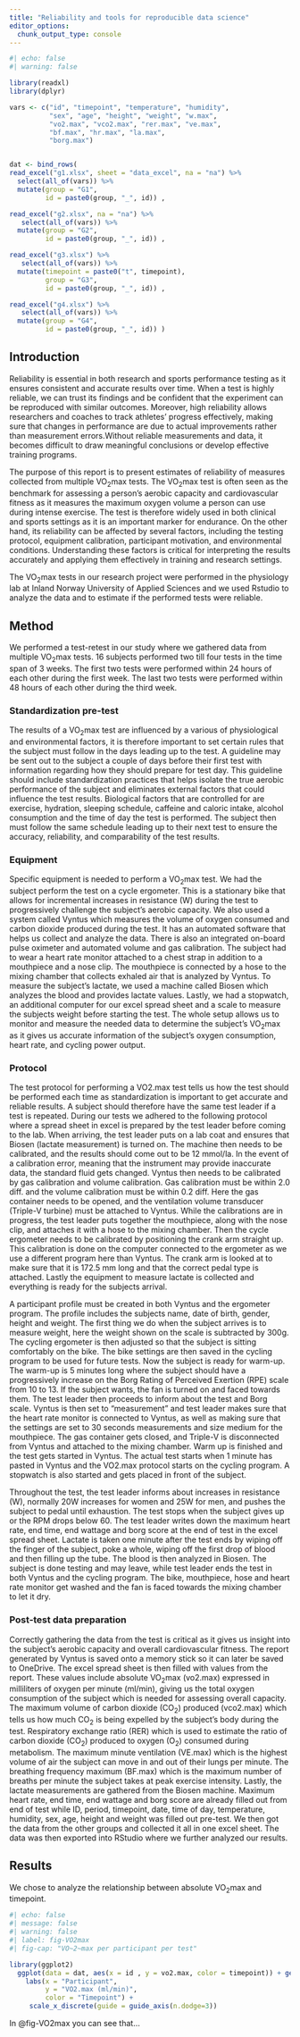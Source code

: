```yaml
---
title: "Reliability and tools for reproducible data science"
editor_options: 
  chunk_output_type: console
---
```

```r
#| echo: false
#| warning: false

library(readxl)
library(dplyr)

vars <- c("id", "timepoint", "temperature", "humidity", 
          "sex", "age", "height", "weight", "w.max", 
          "vo2.max", "vco2.max", "rer.max", "ve.max", 
          "bf.max", "hr.max", "la.max", 
          "borg.max")


dat <- bind_rows(
read_excel("g1.xlsx", sheet = "data_excel", na = "na") %>%
  select(all_of(vars)) %>%
  mutate(group = "G1", 
         id = paste0(group, "_", id)) ,

read_excel("g2.xlsx", na = "na") %>%
   select(all_of(vars)) %>%
  mutate(group = "G2", 
         id = paste0(group, "_", id)) ,

read_excel("g3.xlsx") %>%
   select(all_of(vars)) %>%
  mutate(timepoint = paste0("t", timepoint), 
         group = "G3", 
         id = paste0(group, "_", id)) ,

read_excel("g4.xlsx") %>%
   select(all_of(vars)) %>%
  mutate(group = "G4", 
         id = paste0(group, "_", id)) )
```


## Introduction

Reliability is essential in both research and sports performance testing as it ensures consistent and accurate results over time. When a test is highly reliable, we can trust its findings and be confident that the experiment can be reproduced with similar outcomes. Moreover, high reliability allows researchers and coaches to track athletes’ progress effectively, making sure that changes in performance are due to actual improvements rather than measurement errors.Without reliable measurements and data, it becomes difficult to draw meaningful conclusions or develop effective training programs.

The purpose of this report is to present estimates of reliability of measures collected from multiple VO~2~max tests. The VO~2~max test is often seen as the benchmark for assessing a person’s aerobic capacity and cardiovascular fitness as it measures the maximum oxygen volume a person can use during intense exercise. The test is therefore widely used in both clinical and sports settings as it is an important marker for endurance. On the other hand, its reliability can be affected by several factors, including the testing protocol, equipment calibration, participant motivation, and environmental conditions. Understanding these factors is critical for interpreting the results accurately and applying them effectively in training and research settings.

The VO~2~max tests in our research project were performed in the physiology lab at Inland Norway University of Applied Sciences and we used Rstudio to analyze the data and to estimate if the performed tests were reliable.

## Method 

We performed a test-retest in our study where we gathered data from multiple VO~2~max tests. 16 subjects performed two till four tests in the time span of 3 weeks. The first two tests were performed within 24 hours of each other during the first week. The last two tests were performed within 48 hours of each other during the third week. 

### Standardization pre-test
The results of a VO~2~max test are influenced by a various of physiological and environmental factors, it is therefore important to set certain rules that the subject must follow in the days leading up to the test. A guideline may be sent out to the subject a couple of days before their first test with information regarding how they should prepare for test day. This guideline should include standardization practices that helps isolate the true aerobic performance of the subject and eliminates external factors that could influence the test results. Biological factors that are controlled for are exercise, hydration, sleeping schedule, caffeine and caloric intake, alcohol consumption and the time of day the test is performed. The subject then must follow the same schedule leading up to their next test to ensure the accuracy, reliability, and comparability of the test results.  

### Equipment 
Specific equipment is needed to perform a VO~2~max test. We had the subject perform the test on a cycle ergometer. This is a stationary bike that allows for incremental increases in resistance (W) during the test to progressively challenge the subject’s aerobic capacity. We also used a system called Vyntus which measures the volume of oxygen consumed and carbon dioxide produced during the test. It has an automated software that helps us collect and analyze the data. There is also an integrated on-board pulse oximeter and automated volume and gas calibration. The subject had to wear a heart rate monitor attached to a chest strap in addition to a mouthpiece and a nose clip. The mouthpiece is connected by a hose to the mixing chamber that collects exhaled air that is analyzed by Vyntus. To measure the subject’s lactate, we used a machine called Biosen which analyzes the blood and provides lactate values. Lastly, we had a stopwatch, an additional computer for our excel spread sheet and a scale to measure the subjects weight before starting the test. The whole setup allows us to monitor and measure the needed data to determine the subject’s VO~2~max as it gives us accurate information of the subject’s oxygen consumption, heart rate, and cycling power output. 

### Protocol 
The test protocol for performing a VO2.max test tells us how the test should be performed each time as standardization is important to get accurate and reliable results. A subject should therefore have the same test leader if a test is repeated. During our tests we adhered to the following protocol where a spread sheet in excel is prepared by the test leader before coming to the lab. When arriving, the test leader puts on a lab coat and ensures that Biosen (lactate measurement) is turned on. The machine then needs to be calibrated, and the results should come out to be 12 mmol/la. In the event of a calibration error, meaning that the instrument may provide inaccurate data, the standard fluid gets changed. Vyntus then needs to be calibrated by gas calibration and volume calibration. Gas calibration must be within 2.0 diff. and the volume calibration must be within 0.2 diff. Here the gas container needs to be opened, and the ventilation volume transducer (Triple-V turbine) must be attached to Vyntus. While the calibrations are in progress, the test leader puts together the mouthpiece, along with the nose clip, and attaches it with a hose to the mixing chamber. Then the cycle ergometer needs to be calibrated by positioning the crank arm straight up. This calibration is done on the computer connected to the ergometer as we use a different program here than Vyntus. The crank arm is looked at to make sure that it is 172.5 mm long and that the correct pedal type is attached. Lastly the equipment to measure lactate is collected and everything is ready for the subjects arrival. 

A participant profile must be created in both Vyntus and the ergometer program. The profile includes the subjects name, date of birth, gender, height and weight. The first thing we do when the subject arrives is to measure weight, here the weight shown on the scale is subtracted by 300g. The cycling ergometer is then adjusted so that the subject is sitting comfortably on the bike. The bike settings are then saved in the cycling program to be used for future tests. Now the subject is ready for warm-up. The warm-up is 5 minutes long where the subject should have a progressively increase on the Borg Rating of Perceived Exertion (RPE) scale from 10 to 13. If the subject wants, the fan is turned on and faced towards them. The test leader then proceeds to inform about the test and Borg scale.
Vyntus is then set to “measurement” and test leader makes sure that the heart rate monitor is connected to Vyntus, as well as making sure that the settings are set to 30 seconds measurements and size medium for the mouthpiece. The gas container gets closed, and Triple-V is disconnected from Vyntus and attached to the mixing chamber. Warm up is finished and the test gets started in Vyntus. The actual test starts when 1 minute has pasted in Vyntus and the VO2.max protocol starts on the cycling program. A stopwatch is also started and gets placed in front of the subject. 

Throughout the test, the test leader informs about increases in resistance (W), normally 20W increases for women and 25W for men, and pushes the subject to pedal until exhaustion. The test stops when the subject gives up or the RPM drops below 60. The test leader writes down the maximum heart rate, end time, end wattage and borg score at the end of test in the excel spread sheet. Lactate is taken one minute after the test ends by wiping off the finger of the subject, poke a whole, wiping off the first drop of blood and then filling up the tube. The blood is then analyzed in Biosen. The subject is done testing and may leave, while test leader ends the test in both Vyntus and the cycling program. The bike, mouthpiece, hose and heart rate monitor get washed and the fan is faced towards the mixing chamber to let it dry. 

### Post-test data preparation 
Correctly gathering the data from the test is critical as it gives us insight into the subject’s aerobic capacity and overall cardiovascular fitness. The report generated by Vyntus is saved onto a memory stick so it can later be saved to OneDrive. The excel spread sheet is then filled with values from the report. These values include absolute VO~2~max (vo2.max) expressed in milliliters of oxygen per minute (ml/min), giving us the total oxygen consumption of the subject which is needed for assessing overall capacity.  The maximum volume of carbon dioxide (CO~2~) produced (vco2.max) which tells us how much CO~2~ is being expelled by the subject’s body during the test. Respiratory exchange ratio (RER) which is used to estimate the ratio of carbon dioxide (CO~2~) produced to oxygen (O~2~) consumed during metabolism. The maximum minute ventilation (VE.max) which is the highest volume of air the subject can move in and out of their lungs per minute. The breathing frequency maximum (BF.max) which is the maximum number of breaths per minute the subject takes at peak exercise intensity. Lastly, the lactate measurements are gathered from the Biosen machine. Maximum heart rate, end time, end wattage and borg score are already filled out from end of test while ID, period, timepoint, date, time of day, temperature, humidity, sex, age, height and weight was filled out pre-test. We then got the data from the other groups and collected it all in one excel sheet. The data was then exported into RStudio where we further analyzed our results. 

## Results 
We chose to analyze the relationship between absolute VO~2~max and timepoint. 

```r
#| echo: false
#| message: false
#| warning: false
#| label: fig-VO2max
#| fig-cap: "VO~2~max per participant per test"

library(ggplot2)
  ggplot(data = dat, aes(x = id , y = vo2.max, color = timepoint)) + geom_point() + geom_smooth() +
    labs(x = "Participant",
         y = "VO2.max (ml/min)",
         color = "Timepoint") +
     scale_x_discrete(guide = guide_axis(n.dodge=3))
```
 In @fig-VO2max you can see that...

